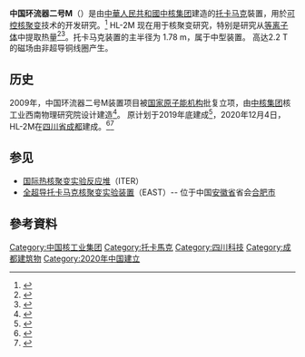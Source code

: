 '''中国环流器二号M'''（{{Lang|en|'''HL-2M'''}}）是由[[中華人民共和國|中華人民共和國]][[中核集团|中核集团]]建造的[[托卡马克|托卡马克]]裝置，用於[[可控核聚变|可控核聚变]]技术的开发研究。<ref>{{Cite web|title=中国环流器二号M装置预计今年建成|url=http://www.xinhuanet.com/science/2019-03/04/c_137866768.htm|accessdate=2020-12-05|author=|date=2019-03-04|format=|work=www.xinhuanet.com|publisher=新华网|language=zh-cn|archive-date=2019-03-08|archive-url=https://web.archive.org/web/20190308003925/http://www.xinhuanet.com/science/2019-03/04/c_137866768.htm|dead-url=no}}</ref> HL-2M 现在用于核聚变研究，特别是研究从[[等离子体|等离子体]]中提取热量<ref>{{cite web|url=https://phys.org/news/2020-12-china-nuclear-powered-artificial-sun.html|date=2020-12-04|title=China turns on nuclear-powered 'artificial sun' (Update)|work=phys.org|access-date=2022-03-06|archive-date=2022-05-06|archive-url=https://web.archive.org/web/20220506201721/https://phys.org/news/2020-12-china-nuclear-powered-artificial-sun.html}}</ref><ref>{{cite web|url=https://www.siffer.science/Pages/DEVICES/HL-2M.aspx|title=HL-2M|date=2017-11-17|access-date=2022-03-06|archive-date=2022-03-31|archive-url=https://web.archive.org/web/20220331114255/https://www.siffer.science/Pages/DEVICES/HL-2M.aspx}}</ref>。托卡马克装置的主半径为 1.78 m，属于中型装置。 高达2.2 T的磁场由非超导铜线圈产生。

== 历史 ==
2009年，中国环流器二号M装置项目被[[国家原子能机构|国家原子能机构]]批复立项，由[[中核集团|中核集团]]核工业西南物理研究院设计建造<ref>{{Cite web|title=中国核聚变发展重大突破！新一代“人造太阳”装置首次放电|url=https://www.thepaper.cn/newsDetail_forward_10265809|accessdate=2020-12-05|author=澎湃新闻记者 杨漾|date=2020-12-04|format=|publisher=|agency=澎湃新闻|language=zh|archiveurl=https://web.archive.org/web/20201205105217/https://www.thepaper.cn/newsDetail_forward_10265809|archivedate=2020-12-05|dead-url=no}}</ref>。 原计划于2019年底建成<ref>{{cite news|title=“中国环流器二号M”科普解读|url=http://news.sciencenet.cn/htmlnews/2020/9/445558.shtm|publisher=科學網}}</ref>，2020年12月4日，HL-2M在[[四川省|四川省]][[成都市|成都]]建成。<ref>{{Cite web|title=中国可控核聚变放电102秒 世界最长|url=https://m.guancha.cn/Science/2016_02_04_350276.shtml|accessdate=2020-12-05|author=|date=2016-02-04|format=|work=m.guancha.cn|publisher=观察者网|language=zh-cn}}</ref><ref>{{Cite web|title=新一代可控核聚变研究装置建成放电 我国跨入可控核聚变研究前列|url=https://finance.sina.com.cn/china/gncj/2020-12-05/doc-iiznezxs5277447.shtml|accessdate=2020-12-05|author=|date=2020-12-05|last=人民日报|format=|work=finance.sina.com.cn|publisher=新浪网|language=zh-cn|archive-date=2020-12-09|archive-url=https://web.archive.org/web/20201209111720/https://finance.sina.com.cn/china/gncj/2020-12-05/doc-iiznezxs5277447.shtml|dead-url=no}}</ref>

== 参见 ==
{{Portal box|核技术|能源|中华人民共和国}}
* [[国际热核聚变实验反应堆|国际热核聚变实验反应堆]]（ITER）
* [[全超导托卡马克核聚变实验装置|全超导托卡马克核聚变实验装置]]（EAST）-- 位于中国[[安徽省|安徽省]]省会[[合肥市|合肥市]]

== 參考資料 ==
{{Reflist}}
{{核技术|state=collapsed}}
{{Fusion experiments|state=collapsed}}
{{中华人民共和国核工业|state=collapsed}}
[[Category:中国核工业集团|Category:中国核工业集团]]
[[Category:托卡馬克|Category:托卡馬克]]
[[Category:四川科技|Category:四川科技]]
[[Category:成都建筑物|Category:成都建筑物]]
[[Category:2020年中国建立|Category:2020年中国建立]]